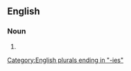 ==English==

===Noun===
{{head|en|noun form}}

# {{plural of|en|phenocopy}}

[[Category:English plurals ending in "-ies"]]